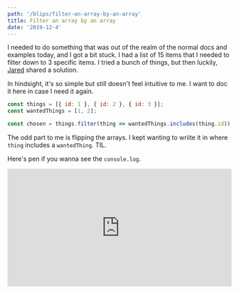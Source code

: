 ```yaml
---
path: '/blips/filter-an-array-by-an-array'
title: Filter an array by an array
date: '2019-12-4'
---
```


I needed to do something that was out of the realm of the normal docs and examples today, and I got a bit stuck. I had a list of 15 items that I needed to filter down to 3 specific items. I tried a bunch of things, but then luckily, [Jared](https://twitter.com/jaredsilver) shared a solution.

In hindsight, it's so simple but still doesn't feel intuitive to me. I want to doc it here in case I need it again.

```js
const things = [{ id: 1 }, { id: 2 }, { id: 3 }];
const wantedThings = [1, 2];

const chosen = things.filter(thing => wantedThings.includes(thing.id));
```

The odd part to me is flipping the arrays. I kept wanting to wriite it in where `thing` includes a `wantedThing`. TIL.

Here's pen if you wanna see the `console.log`.

<iframe
  height="265"
  style="width: 100%;"
  scrolling="no"
  title="NWPqENL"
  src="https://codepen.io/dandenney/embed/NWPqENL?height=265&theme-id=default&default-tab=js,result"
  frameborder="no"
  allowtransparency="true"
  allowfullscreen={true}
>
  See the Pen <a href="https://codepen.io/dandenney/pen/NWPqENL">NWPqENL</a> by
  Dan Denney (<a href="https://codepen.io/dandenney">@dandenney</a>) on{' '}
  <a href="https://codepen.io">CodePen</a>.
</iframe>
